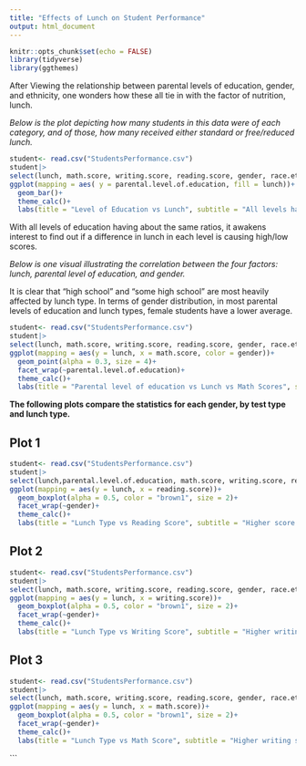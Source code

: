 ```yaml
---
title: "Effects of Lunch on Student Performance"
output: html_document
---
```


```r
knitr::opts_chunk$set(echo = FALSE)
library(tidyverse)
library(ggthemes)
```
After Viewing the relationship between parental levels of education, gender, and ethnicity, one wonders how these all tie in with the factor of nutrition, lunch. 

*Below is the plot depicting how many students in this data were of each category, and of those, how many received either standard or free/reduced lunch.* 

```r
student<- read.csv("StudentsPerformance.csv")
student|> 
select(lunch, math.score, writing.score, reading.score, gender, race.ethnicity, parental.level.of.education)|> 
ggplot(mapping = aes( y = parental.level.of.education, fill = lunch))+ 
  geom_bar()+ 
  theme_calc()+
  labs(title = "Level of Education vs Lunch", subtitle = "All levels have standard lunch count either equal to 50%, or more", y = "Parental Level of Education", x = "Count", caption = "Kaggle: JAKKI SESHAPANPU 2018")
```
With all levels of education having about the same ratios, it awakens interest to find out if a difference in lunch in each level is causing high/low scores. 

*Below is one visual illustrating the correlation between the four factors: lunch, parental level of education, and gender.* 

It is clear that "high school" and "some high school" are most heavily affected by lunch type. In terms of gender distribution, in most parental levels of education and lunch types, female students have a lower average. 

```r
student<- read.csv("StudentsPerformance.csv")
student|> 
select(lunch, math.score, writing.score, reading.score, gender, race.ethnicity, parental.level.of.education)|> 
ggplot(mapping = aes(y = lunch, x = math.score, color = gender))+ 
  geom_point(alpha = 0.3, size = 4)+ 
  facet_wrap(~parental.level.of.education)+ 
  theme_calc()+
  labs(title = "Parental level of education vs Lunch vs Math Scores", subtitle = "Higher scores for both male and female students recieving a standard lunch.", x = "Math Scores", y = "Lunch Type", caption = "Kaggle: JAKKI SESHAPANPU 2018")
```

**The following plots compare the statistics for each gender, by test type and lunch type.** 

## Plot 1

```r
student<- read.csv("StudentsPerformance.csv")
student|> 
select(lunch,parental.level.of.education, math.score, writing.score, reading.score, gender, race.ethnicity)|> 
ggplot(mapping = aes(y = lunch, x = reading.score))+ 
  geom_boxplot(alpha = 0.5, color = "brown1", size = 2)+ 
  facet_wrap(~gender)+ 
  theme_calc()+
  labs(title = "Lunch Type vs Reading Score", subtitle = "Higher score quartile for both male and female students recieving a standard lunch.", x = "Reading Scores", y = "Lunch Type", caption = "Kaggle: JAKKI SESHAPANPU 2018")
```

## Plot 2

```r
student<- read.csv("StudentsPerformance.csv")
student|> 
select(lunch, math.score, writing.score, reading.score, gender, race.ethnicity)|> 
ggplot(mapping = aes(y = lunch, x = writing.score))+ 
  geom_boxplot(alpha = 0.5, color = "brown1", size = 2)+ 
  facet_wrap(~gender)+ 
  theme_calc()+
  labs(title = "Lunch Type vs Writing Score", subtitle = "Higher writing scores can be observed for students with a standard lunch. ", x = "Writing Scores", y = "Lunch Type", caption = "Kaggle: JAKKI SESHAPANPU 2018")
```
## Plot 3

```r
student<- read.csv("StudentsPerformance.csv")
student|> 
select(lunch, math.score, writing.score, reading.score, gender, race.ethnicity)|> 
ggplot(mapping = aes(y = lunch, x = math.score))+ 
  geom_boxplot(alpha = 0.5, color = "brown1", size = 2)+ 
  facet_wrap(~gender)+ 
  theme_calc()+
  labs(title = "Lunch Type vs Math Score", subtitle = "Higher writing scores can be observed for students with a standard lunch. ", x = "Math Scores", y = "Lunch Type", caption = "Kaggle: JAKKI SESHAPANPU 2018")
```


```

